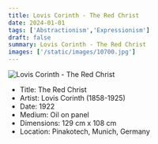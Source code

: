 ```yaml
---
title: Lovis Corinth - The Red Christ
date: 2024-01-01
tags: ['Abstractionism','Expressionism']
draft: false
summary: Lovis Corinth - The Red Christ
images: ['/static/images/10700.jpg']
---
```


![Lovis Corinth - The Red Christ](/static/images/10700.jpg)

* Title: The Red Christ
* Artist: Lovis Corinth (1858-1925)
* Date: 1922
* Medium: Oil on panel
* Dimensions: 129 cm x 108 cm
* Location: Pinakotech, Munich, Germany


